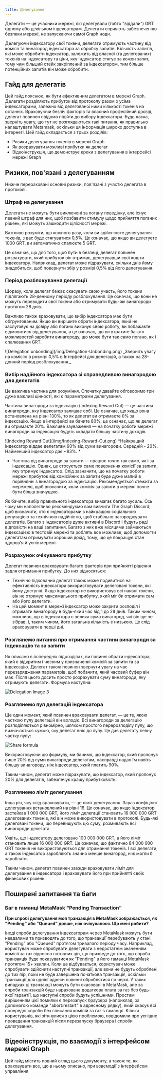 ```yaml
---
title: Делегування
---
```


Делегати — це учасники мережі, які делегували (тобто "віддали") GRT одному або декільком індексаторам. Делегати сприяють забезпеченню безпеки мережі, не запускаючи самої Graph ноди.

Делегуючи індексатору свої токени, делегати отримують частину від комісії та винагород індексатора за обробку запитів. Кількість запитів, які може обробити індексатор, залежить від власної (та делегованих) токенів на індексатору та ціни, яку індексатор стягує за кожен запит, тому чим більший стейк закріплений за індексатором, тим більше потенційних запитів він може обробити.

## Гайд для делегатів

Цей гайд пояснює, як бути ефективним делегатом в мережі Graph. Делегати розділяють прибуток від протоколу разом з усіма індексаторами, залежно від делегованої ними кількості токенів на останніх. Враховуючи безліч факторів та власний професійний досвід, делегат повинен свідомо підійти до вибору індексатора. Будь ласка, зверніть увагу, що тут не розглядаються такі питання, як правильно налаштувати Metamask, оскільки ця інформація широко доступна в інтернеті. Цей гайд складається з трьох розділів:

- Ризики делегування токенів в мережі Graph
- Як розрахувати можливі прибутки як делегат
- Відеоінструкція, що демонструє кроки з делегування в інтерфейсі мережі Graph

## Ризики, пов'язані з делегуванням

Нижче перераховані основні ризики, пов'язані з участю делегата в протоколі.

### Штраф на делегування

Делегати не можуть бути виключені за погану поведінку, але існує певний штраф для них, щоб позбавити стимулу щодо прийняття поганих рішень, які можуть зашкодити цілісності мережі.

Важливо розуміти, що кожного разу, коли ви здійснюєте делегування токенів, з вас буде стягуватися 0,5%. Це означає, що якщо ви делегуєте 1000 GRT, ви автоматично спалюєте 5 GRT.

Це означає, що для того, щоб бути в безпеці, делегат повинен розрахувати, який прибуток він отримає, делегувавши свої кошти індексатору. Наприклад, делегат може підрахувати, скільки днів йому знадобиться, щоб повернути збір у розмірі 0,5% від його делегування.

### Період розблокування делегації

Щоразу, коли делегат бажає скасувати свою участь, його токени підлягають 28-денному періоду розблокування. Це означає, що вони не можуть переводити свої токени або отримувати будь-які винагороди протягом 28 днів.

Важливо також враховувати, що вибір індексатора має бути обґрунтованим. Якщо ви вирішите обрати індексатора, який не заслуговує на довіру або погано виконує свою роботу, ви побажаєте відмовитися від делегування, а це означає, що ви втратите багато можливостей заробити винагороду, що може бути так само погано, як і спалювання GRT.

<div sx={{ mx: 'auto', maxWidth: '400px' }}>
  ![Delegation unbonding](/img/Delegation-Unbonding.png) _Зверніть увагу на комісію в розмірі 0,5% в Інтерфейсі для
  делегацій, а також на 28-денний період розблокування._
</div>

### Вибір надійного індексатора зі справедливою винагородою для делегатів

Це важлива частина для розуміння. Спочатку давайте обговоримо три дуже важливі цінності, які є параметрами делегування.

Частина винагороди за індексацію (Indexing Reward Cut) — це частина винагороди, яку індексатор залишає собі. Це означає, що якщо вона встановлена на рівні 100%, то як делегат ви отримаєте 0% за індексацію. Якщо в інтерфейсі ви бачите 80%, це означає, що як делегат ви отримаєте 20%. Важливе зауваження — на початку роботи мережі винагороди за індексацію будуть складати більшу частину доходів.

<div sx={{ mx: 'auto', maxWidth: '700px' }}>
  ![Indexing Reward Cut](/img/Indexing-Reward-Cut.png) *Найкращий індексатор віддає делегатам 90% від суми винагороди.
  Середній - 20%. Найменший індексатор дає ~83%. *
</div>

- Частина від винагороди за запити — працює точно так само, як і за індексацію. Однак, це стосується саме повернення комісії за запити, яку отримує індексатор. Слід зазначити, що на початку роботи мережі прибуток від комісійних за запити буде дуже малий в порівнянні з винагородою за індексацію. Рекомендується стежити за мережею, щоб визначити, коли комісія за запити в мережі почне бути більш значущою.

Як бачите, вибір правильного індексатора вимагає багато зусиль. Ось чому ми наполегливо рекомендуємо вам вивчити The Graph Discord, щоб визначити, хто є індексаторами з найкращою соціальною репутацією та технічною надійністю, щоб стабільно нагороджувати делегатів. Багато з індексаторів дуже активні в Discord і будуть раді відповісти на ваші запитання. Багато з них вже місяцями займаються індексацією в тестовій мережі та роблять все можливе, щоб допомогти делегатам отримувати хороший дохід, тому, що це покращує стан здоров'я й успіх мережі.

### Розрахунок очікуваного прибутку

Делегат повинен враховувати багато факторів при прийнятті рішення задля отримання прибутку. До них відносяться:

- Технічно підкований делегат також може подивитися на ефективність індексатора використовувати делеговані токени, які йому доступні. Якщо індексатор не використовує всі наявні токени, він не отримує максимального прибутку, який міг би отримати сам або його делегати.
- На цей момент в мережі індексатор може закрити розподіл і отримати винагороду в будь-який час від 1 до 28 днів. Таким чином, можливо, що в індексатора є велика сума винагород, які він ще не зібрав, і, таким чином, його загальна кількість є низькою. Це слід враховувати в перші дні.

### Розглянемо питання про отримання частини винагороди за індексацію та за запити

Як описано в попередніх підрозділах, ви повинні обрати індексатора, який є відкритим і чесним у призначенні комісій за запити та за індексацію. Делегат також повинен звернути увагу на час перезарядження параметрів, щоб побачити, який часовий буфер він має. Після цього досить просто розрахувати суму винагороди, яку отримують делегати. Формула наступна:

![Delegation Image 3](/img/Delegation-Reward-Formula.png)

### Розглянемо пул делегацій індексатора

Ще один момент, який повинен враховувати делегат, — це те, якою часткою пулу делегацій він володіє. Всі винагороди за делегацію розподіляються рівномірно, шляхом простого перерозподілу пулу, що визначається сумою, яку делегат вніс до пулу. Це дає делегату певну частку пулу:

![Share formula](/img/Share-Forumla.png)

Використовуючи цю формулу, ми бачимо, що індексатор, який пропонує лише 20% від суми винагороди делегатам, насправді надає їм навіть більшу винагороду, ніж індексатор, який платить 90%.

Таким чином, делегат може підрахувати, що індексатор, який пропонує 20% для делегатів, забезпечує кращу прибутковість.

### Розглянемо ліміт делегування

Інша річ, яку слід враховувати, — це ліміт делегування. Зараз коефіцієнт делегування встановлений на рівні 16. Це означає, що якщо індексатор застейкав 1 000 000 GRT, його ліміт делегації становить 16 000 000 GRT делегованих токенів, які він може використовувати в протоколі. Будь-які делеговані токени, що перевищують цю суму, розмивають всі винагороди делегата.

Уявіть, що індексатору делеговано 100 000 000 GRT, а його ліміт становить лише 16 000 000 GRT. Це означає, що фактично 84 000 000 GRT токенів не використовуються для отримання токенів. І всі делегати, а також індексатор заробляють значно менше винагород, ніж могли б заробляти.

Таким чином, делегат повинен завжди враховувати ліміт для делегування в індексатора і враховувати його при прийнятті своїх фінансових рішень.

## Поширені запитання та баги

### Баг в гаманці MetaMask "Pending Transaction"

**При спробі делегування моя транзакція в MetaMask зображається, як "Pending" або "Queued" довше, ніж очікувалося. Що мені робити?**

Іноді спроби делегування індексаторам через MetaMask можуть бути невдалими та призводять до того, що транзакції перебувають у стані "Pending" або "Queued" протягом тривалого періоду часу. Наприклад, користувач може спробувати делегувати з недостатнім значенням комісії за газ відносно поточних цін, що призведе до того, що спроба транзакція буде показуватися як "Pending" в його гаманці MetaMask протягом 15+ хвилин. Коли це відбувається, користувач може спробувати здійснити наступні транзакції, але вони не будуть оброблені до тих пір, поки не буде завершена початкова транзакція, оскільки транзакції для однієї адреси повинні оброблятися по черзі. У таких випадках ці транзакції можуть бути скасовані в MetaMask, але за спроби транзакцій буде нарахована додаткова плата за газ без будь-якої гарантії, що наступні спроби будуть успішними. Простим вирішенням цієї помилки є перезапуск браузера (наприклад, за допомогою команди "abort:restart" в адресному рядку), який скасує всі попередні спроби без списання комісій за газ з гаманця. Кілька користувачів, які зіткнулися з цією проблемою, повідомили про успішне проведення транзакцій після перезапуску браузера і спроби делегування.

## Відеоінструкція, по взаємодії з інтерфейсом мережі Graph

Цей гайд містить повний огляд цього документу, а також те, як враховувати все, що в ньому описано, при взаємодії з інтерфейсом управління.

<VideoEmbed youtube="2G7S2gdURdc" />
